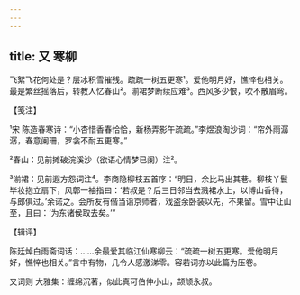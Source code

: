 ```yaml
---
---
---
```

title: 又 寒柳
---







飞絮飞花何处是？层冰积雪摧残。疏疏一树五更寒¹。爱他明月好，憔悴也相关。　　最是繁丝摇落后，转教人忆春山²。湔裙梦断续应难³。西风多少恨，吹不散眉弯。





【笺注】


¹宋 陈造春寒诗：“小杏惜香春恰恰，新杨弄影午疏疏。”李煜浪淘沙词：“帘外雨潺潺，春意阑珊，罗衾不耐五更寒。”

²春山：见前摊破浣溪沙（欲语心情梦已阑）注²。

³湔裙：见前遐方怨词注⁴。李商隐柳枝五首序：“明日，余比马出其巷。柳枝丫鬟毕妆抱立扇下，风鄣一袖指曰：‘若叔是？后三日邻当去溅裙水上，以博山香待，与郎俱过。’余诺之。会所友有偕当诣京师者，戏盗余卧装以先，不果留。雪中让山至，且曰：‘为东诸侯取去矣。’”





【辑评】


陈廷焯白雨斋词话：……余最爱其临江仙寒柳云：“疏疏一树五更寒。爱他明月好，憔悴也相关。”言中有物，几令人感激涕零。容若词亦以此篇为压卷。

又词则 大雅集：缠绵沉著，似此真可伯仲小山，颉颃永叔。